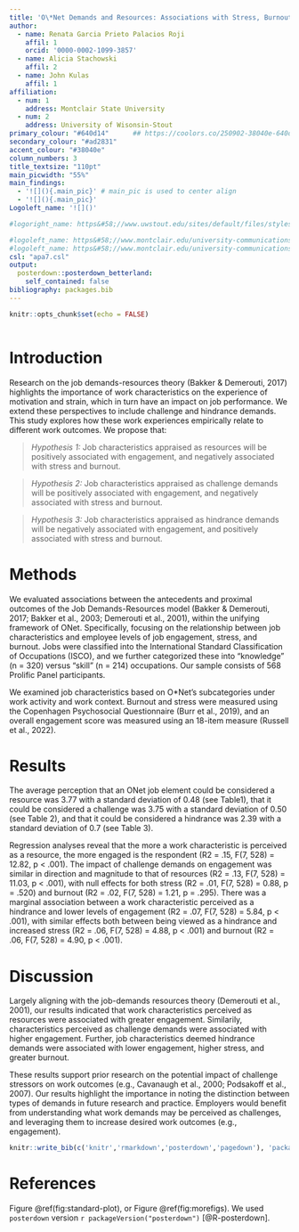 ```yaml
---
title: 'O\*Net Demands and Resources: Associations with Stress, Burnout, and Engagement'
author:
  - name: Renata Garcia Prieto Palacios Roji
    affil: 1
    orcid: '0000-0002-1099-3857'
  - name: Alicia Stachowski
    affil: 2
  - name: John Kulas
    affil: 1
affiliation:
  - num: 1
    address: Montclair State University
  - num: 2
    address: University of Wisonsin-Stout
primary_colour: "#640d14"      ## https://coolors.co/250902-38040e-640d14-800e13-ad2831
secondary_colour: "#ad2831"
accent_colour: "#38040e"
column_numbers: 3
title_textsize: "110pt"
main_picwidth: "55%"
main_findings: 
  - '![](){.main_pic}' # main_pic is used to center align 
  - '![](){.main_pic}' 
Logoleft_name: '![]()'

#logoright_name: https&#58;//www.uwstout.edu/sites/default/files/styles/medium/public/2020-12/stoutlogo_quill.jpg?h=93e672f9&itok=68FWq9LN

#logoleft_name: https&#58;//www.montclair.edu/university-communications/wp-content/uploads/sites/144/2020/10/presidential-seal.svg
#logoleft_name: https&#58;//www.montclair.edu/university-communications/wp-content/uploads/sites/144//2020/10/hawk-logo-color.svg
csl: "apa7.csl"
output: 
  posterdown::posterdown_betterland:
    self_contained: false
bibliography: packages.bib
---
```


```r
knitr::opts_chunk$set(echo = FALSE)
```

```r


```

# Introduction
Research on the job demands-resources theory (Bakker & Demerouti, 2017) highlights the importance of work characteristics on the experience of motivation and strain, which in turn have an impact on job performance. We extend these perspectives to include challenge and hindrance demands. This study explores how these work experiences empirically relate to different work outcomes. We propose that:

> *Hypothesis 1:* Job characteristics appraised as resources will be positively associated with engagement, and negatively associated with stress and burnout.

> *Hypothesis 2:* Job characteristics appraised as challenge demands will be positively associated with engagement, and negatively associated with stress and burnout.

> *Hypothesis 3:* Job characteristics appraised as hindrance demands will be negatively associated with engagement, and positively associated with stress and burnout.

# Methods
We evaluated associations between the antecedents and proximal outcomes of the Job Demands-Resources model (Bakker & Demerouti, 2017; Bakker et al., 2003; Demerouti et al., 2001), within the unifying framework of ONet. Specifically, focusing on the relationship between job characteristics and employee levels of job engagement, stress, and burnout. Jobs were classified into the International Standard Classification of Occupations (ISCO), and we further categorized these into “knowledge” (n = 320) versus “skill” (n = 214) occupations. Our sample consists of 568 Prolific Panel participants.

We examined job characteristics based on O*Net's subcategories under work activity and work context. Burnout and stress were measured using the Copenhagen Psychosocial Questionnaire (Burr et al., 2019), and an overall engagement score was measured using an 18-item measure (Russell et al., 2022).

# Results
The average perception that an ONet job element could be considered a resource was 3.77 with a standard deviation of 0.48 (see Table1), that it could be considered a challenge was 3.75 with a standard deviation of 0.50 (see Table 2), and that it could be considered a hindrance was 2.39 with a standard deviation of 0.7 (see Table 3).

Regression analyses reveal that the more a work characteristic is perceived as a resource, the more engaged is the respondent (R2 = .15, F(7, 528) = 12.82, p < .001). The impact of challenge demands on engagement was similar in direction and magnitude to that of resources (R2 = .13, F(7, 528) = 11.03, p < .001), with null effects for both stress (R2 = .01, F(7, 528) = 0.88, p = .520) and burnout (R2 = .02, F(7, 528) = 1.21, p = .295). There was a marginal association between a work characteristic perceived as a hindrance and lower levels of engagement (R2 = .07, F(7, 528) = 5.84, p < .001), with similar effects both between being viewed as a hindrance and increased stress (R2 = .06, F(7, 528) = 4.88, p < .001) and burnout (R2 = .06, F(7, 528) = 4.90, p < .001).

# Discussion 
Largely aligning with the job-demands resources theory (Demerouti et al., 2001), our results indicated that work characteristics perceived as resources were associated with greater engagement. Similarily,  characteristics perceived as challenge demands were associated with higher engagement. Further, job characteristics deemed hindrance demands were associated with lower engagement, higher stress, and greater burnout. 

These results support prior research on the potential impact of challenge stressors on work outcomes (e.g., Cavanaugh et al., 2000; Podsakoff et al., 2007). Our results highlight the importance in noting the distinction between types of demands in future research and practice. Employers would benefit from understanding what work demands may be perceived as challenges, and leveraging them to increase desired work outcomes (e.g., engagement). 

```r
knitr::write_bib(c('knitr','rmarkdown','posterdown','pagedown'), 'packages.bib')
```

# References

 Figure \@ref(fig:standard-plot), or Figure \@ref(fig:morefigs).
 We used `posterdown` version `r packageVersion("posterdown")` [@R-posterdown].